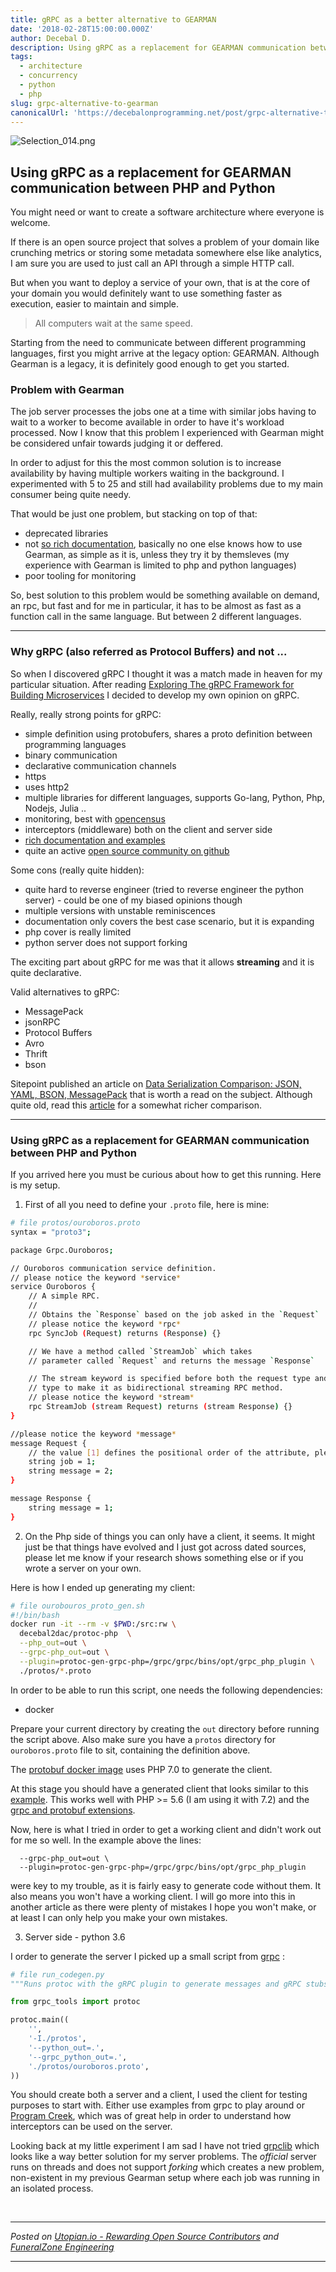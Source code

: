 ```yaml
---
title: gRPC as a better alternative to GEARMAN
date: '2018-02-28T15:00:00.000Z'
author: Decebal D.
description: Using gRPC as a replacement for GEARMAN communication between PHP and Python
tags:
  - architecture
  - concurrency
  - python
  - php
slug: grpc-alternative-to-gearman
canonicalUrl: 'https://decebalonprogramming.net/post/grpc-alternative-to-gearman'
---
```



![Selection_014.png](https://res.cloudinary.com/hpiynhbhq/image/upload/v1519346372/hlpcqlsk7bz0o6pti5jg.png)

## Using gRPC as a replacement for GEARMAN communication between PHP and Python

You might need or want to create a software architecture where everyone is welcome.

If there is an open source project that solves a problem of your domain like crunching metrics or storing some metadata somewhere else like analytics, I am sure you are used to just call an API through a simple HTTP call.

But when you want to deploy a service of your own, that is at the core of your domain you would definitely want to use something faster as execution, easier to maintain and simple.

> All computers wait at the same speed.

Starting from the need to communicate between different programming languages, first you might arrive at the legacy option: GEARMAN. Although Gearman is a legacy, it is definitely good enough to get you started.

### Problem with Gearman

The job server processes the jobs one at a time with similar jobs having to wait to a worker to become available in order to have it's workload processed. Now I know that this problem I experienced with Gearman might be considered unfair towards judging it or deffered.

In order to adjust for this the most common solution is to increase availability by having multiple workers waiting in the background. I experimented with 5 to 25 and still had availability problems due to my main consumer being quite needy.

That would be just one problem, but stacking on top of that:
 
- deprecated libraries
- not [so rich documentation](http://gearman.org/), basically no one else knows how to use Gearman, as simple as it is, unless they try it by themsleves (my experience with Gearman is limited to php and python languages) 
- poor tooling for monitoring

So, best solution to this problem would be something available on demand, an rpc, but fast and for me in particular, it has to be almost as fast as a function call in the same language. But between 2 different languages.

---
### Why gRPC (also referred as Protocol Buffers) and not ...
So when I discovered gRPC I thought it was a match made in heaven for my particular situation. After reading [Exploring The gRPC Framework for Building Microservices](https://nordicapis.com/exploring-the-grpc-framework-for-building-microservices/) I decided to develop my own opinion on gRPC.

Really, really strong points for gRPC:

- simple definition using protobufers, shares a proto definition between programming languages
- binary communication
- declarative communication channels
- https
- uses http2
- multiple libraries for different languages, supports Go-lang, Python, Php, Nodejs, Julia ..
- monitoring, best with [opencensus](https://opensource.googleblog.com/2018/01/opencensus.html)
- interceptors (middleware) both on the client and server side
- [rich documentation and examples](https://github.com/grpc/grpc/tree/master/doc)
- quite an active [open source community on github](https://github.com/grpc/grpc)


Some cons (really quite hidden):

- quite hard to reverse engineer (tried to reverse engineer the python server) - could be one of my biased opinions though
- multiple versions with unstable reminiscences
- documentation only covers the best case scenario, but it is expanding
- php cover is really limited
- python server does not support forking

The exciting part about gRPC for me was that it allows **streaming** and it is quite declarative. 

Valid alternatives to gRPC:

- MessagePack
- jsonRPC
- Protocol Buffers
- Avro
- Thrift
- bson

Sitepoint published an article on [Data Serialization Comparison: JSON, YAML, BSON, MessagePack](https://www.sitepoint.com/data-serialization-comparison-json-yaml-bson-messagepack/) that is worth a read on the subject. Although quite old, read this [article](https://www.igvita.com/2011/08/01/protocol-buffers-avro-thrift-messagepack/) for a somewhat richer comparison.

---

### Using gRPC as a replacement for GEARMAN communication between PHP and Python

If you arrived here you must be curious about how to get this running.
Here is my setup.

1. First of all you need to define your `.proto` file, here is mine:

```bash
# file protos/ouroboros.proto
syntax = "proto3";

package Grpc.Ouroboros;

// Ouroboros communication service definition.
// please notice the keyword *service*
service Ouroboros {
    // A simple RPC.
    //
    // Obtains the `Response` based on the job asked in the `Request`
    // please notice the keyword *rpc*
    rpc SyncJob (Request) returns (Response) {}

    // We have a method called `StreamJob` which takes
    // parameter called `Request` and returns the message `Response`

    // The stream keyword is specified before both the request type and response
    // type to make it as bidirectional streaming RPC method.
    // please notice the keyword *stream*
    rpc StreamJob (stream Request) returns (stream Response) {}
}

//please notice the keyword *message*
message Request {
    // the value [1] defines the positional order of the attribute, please notice the scalar type *string*
    string job = 1;
    string message = 2;
}

message Response {
    string message = 1;
}
```

2. On the Php side of things you can only have a client, it seems. 
It might just be that things have evolved and I just got across dated sources, please let me know if your research shows something else or if you wrote a server on your own.

Here is how I ended up generating my client:
```bash
# file ourobouros_proto_gen.sh
#!/bin/bash
docker run -it --rm -v $PWD:/src:rw \
  decebal2dac/protoc-php  \
  --php_out=out \
  --grpc-php_out=out \
  --plugin=protoc-gen-grpc-php=/grpc/grpc/bins/opt/grpc_php_plugin \
  ./protos/*.proto
```

In order to be able to run this script, one needs the following dependencies:
- docker

Prepare your current directory by creating the `out` directory before running the script above. Also make sure you have a `protos` directory for `ouroboros.proto` file to sit, containing the definition above.

The [protobuf docker image](https://github.com/decebal/docker-protobuf-1) uses PHP 7.0 to generate the client.

At this stage you should have a generated client that looks similar to this [example](https://github.com/decebal/grpc-example). This works well with PHP >= 5.6 (I am using it with 7.2) and the [grpc and protobuf extensions](https://cloud.google.com/php/grpc).

Now, here is what I tried in order to get a working client and didn't work out for me so well. In the example above the 
lines:
```
  --grpc-php_out=out \
  --plugin=protoc-gen-grpc-php=/grpc/grpc/bins/opt/grpc_php_plugin 
```
were key to my trouble, as it is fairly easy to generate code without them. It also means you won't have a working client.
I will go more into this in another article as there were plenty of mistakes I hope you won't make, or at least I can only help you make your own mistakes.

3. Server side - python 3.6

I order to generate the server I picked up a small script from [grpc](https://github.com/grpc/grpc) :
```python
# file run_codegen.py
"""Runs protoc with the gRPC plugin to generate messages and gRPC stubs."""

from grpc_tools import protoc

protoc.main((
    '',
    '-I./protos',
    '--python_out=.',
    '--grpc_python_out=.',
    './protos/ouroboros.proto',
))
```
You should create both a server and a client, I used the client for testing purposes to start with. Either use examples from grpc to play around or [Program Creek](https://www.programcreek.com/python/example/95419/grpc.server), which was of great help in order to understand how interceptors can be used on the server.

Looking back at my little experiment I am sad I have not tried [grpclib](https://github.com/vmagamedov/grpclib) which looks like a way better solution for my server problems. The *official* server runs on threads and does not support *forking* which creates a new problem, non-existent in my previous Gearman setup where each job was running in an isolated process.


<br /><hr/><em>Posted on <a href="https://utopian.io/utopian-io/@decebal2dac/grpc-as-a-better-alternative-to-gearman">Utopian.io -  Rewarding Open Source Contributors</a> and <a href="https://medium.com/funeralzone/grpc-as-a-better-alternative-to-gearman-ea1c4ce9b8ae">FuneralZone Engineering</a></em><hr/>

